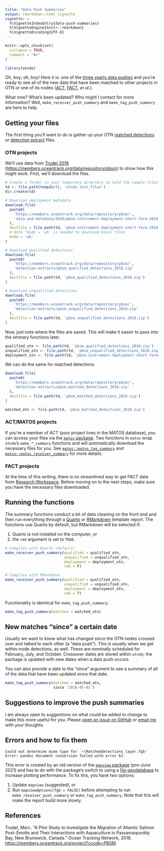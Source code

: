 ```yaml
---
title: "Data Push Summaries"
output: rmarkdown::html_vignette
vignette: >
  %\VignetteIndexEntry{data-push-summaries}
  %\VignetteEngine{knitr::rmarkdown}
  %\VignetteEncoding{UTF-8}
---
```


```r
knitr::opts_chunk$set(
  collapse = TRUE,
  comment = "#>"
)
```

```r
library(otndo)
```

Oh, boy; oh, boy! Here it is: one of the [three yearly data pushes](https://members.oceantrack.org/faq#autotoc-item-autotoc-6) and you're ready to see all of the new data that have been matched to other projects in OTN or one of its nodes ([ACT](https://www.theactnetwork.com/), [FACT](https://secoora.org/fact/), *et al.*).

What now? What's been updated? Who might I contact for more information? Well, `make_receiver_push_summary` and `make_tag_push_summary` are here to help.

## Getting your files
The first thing you'll want to do is gather up your OTN [matched detections](https://members.oceantrack.org/data/otn-detection-extract-documentation-matched-to-animals#autotoc-item-autotoc-1) or [detection extract](https://members.oceantrack.org/data/otn-detection-extract-documentation-matched-to-animals#autotoc-item-autotoc-2) files.

### OTN projects
We'll use data from [Trudel 2018](#references) (<https://members.oceantrack.org/data/repository/pbsm>) to show how this might work. First, we'll download the files.

```r
# Create a folder in your temporary directory to hold the sample files
td <- file.path(tempdir(), 'otndo_test_files')
dir.create(td)

# Download deployment metadata
download.file(
  paste0(
    'https://members.oceantrack.org/data/repository/pbsm/',
    'data-and-metadata/2018/pbsm-instrument-deployment-short-form-2018.xls'
  ),
  destfile = file.path(td, 'pbsm-instrument-deployment-short-form-2018.xls'),
  # Note "mode = 'wb' is needed to download Excel files
  mode = 'wb'
)

# Download qualified detections
download.file(
  paste0(
    'https://members.oceantrack.org/data/repository/pbsm/',
    'detection-extracts/pbsm_qualified_detections_2018.zip'
  ),
  destfile = file.path(td, 'pbsm_qualified_detections_2018.zip')
)

# Download unqualified detections
download.file(
  paste0(
    'https://members.oceantrack.org/data/repository/pbsm/',
    'detection-extracts/pbsm_unqualified_detections_2018.zip'
  ),
  destfile = file.path(td, 'pbsm_unqualified_detections_2018.zip')
)
```

Now, just note where the files are saved. This will make it easier to pass into the smmary functions later.

```r
qualified_otn <- file.path(td, 'pbsm_qualified_detections_2018.zip')
unqualified_otn <- file.path(td, 'pbsm_unqualified_detections_2018.zip')
deployment_otn <- file.path(td, 'pbsm-instrument-deployment-short-form-2018.xls')
```

We can do the same for matched detections
```r
download.file(
  paste0(
    'https://members.oceantrack.org/data/repository/pbsm/',
    'detection-extracts/pbsm_matched_detections_2018.zip'
  ),
  destfile = file.path(td, 'pbsm_matched_detections_2018.zip')
)

matched_otn <- file.path(td, 'pbsm_matched_detections_2018.zip')
```


### ACT/MATOS projects
If you're a member of ACT (your project lives in the MATOS database), you can access your files via the [`matos` package](https://matos.obrien.page). Two functions in `matos` wrap `otndo`'s `make_*_summary` functions and will automatically download the necessary files for you. See [`matos::matos_tag_summary`](https://matos.obrien.page/reference/matos_tag_summary.html) and [`matos::matos_receiver_summary`](https://matos.obrien.page/reference/matos_receiver_summary.html) for more details.


### FACT projects 
At the time of this writing, there is no streamlined way to get FACT data from [Research Workspace](https://researchworkspace.com/). Before moving on to the next steps, make sure you have the necessary files downloaded.



## Running the functions
The summary functions conduct a bit of data cleaning on the front end and then run everything through a [Quarto](https://quarto.org/) or [RMarkdown](https://rmarkdown.rstudio.com/) template report. The functions use Quarto by default, but RMarkdown will be selected if:

1.  Quarto is not installed on the computer, or
2.  the `rmd` argument is set to `TRUE`.

```r
# Compiles with Quarto (default)
make_receiver_push_summary(qualified = qualified_otn,
                           unqualified = unqualified_otn,
                           deployment = deployment_otn,
                           rmd = F)

# Compiles with RMarkdown
make_receiver_push_summary(qualified = qualified_otn,
                           unqualified = unqualified_otn,
                           deployment = deployment_otn,
                           rmd = T)
```

Functionality is identical for `make_tag_push_summary`:

```r
make_tag_push_summary(matched = matched_otn)
```

## New matches "since" a certain date
Usually we want to know what has changed since the OTN nodes crossed over and talked to each other (a "data push"). This is usually when we get within-node detections, as well. These are nominally scheduled for February, July, and October. Crossover dates are stored within `otndo`; the package is updated with new dates when a data push occurs.

You can also provide a date to the "since" argument to see a summary of all of the data that have been updated since that date.

```r
make_tag_push_summary(matched = matched_otn,
                      since '2018-05-01')
```


## Suggestions to improve the push summaries

I am always open to suggestions on what could be added to change to make this more useful for you. Please [open an issue on GitHub](https://github.com/mhpob/matos/issues) or [email me](mailto:mike@obrien.page) with your thoughts.

## Errors and how to fix them

    Could not determine mime type for `~\Matcheddetections_layer.fgb'
    Error: pandoc document conversion failed with error 63

This error is created by an old version of the [`mapview` package](https://r-spatial.github.io/mapview/) (pre-June 2021) and has to do with the package's switch to using a [file geodatabase](https://pro.arcgis.com/en/pro-app/latest/help/data/geodatabases/manage-file-gdb/file-geodatabases.htm) to increase plotting performance. To fix this, you have two options:

1.  Update `mapview` (suggested), or
2.  Run `mapviewOptions(fgb = FALSE)` before attempting to run `make_receiver_push_summary` or `make_tag_push_summary`. Note that this will make the report build more slowly.

## References {#references}

Trudel, Marc. "A Pilot Study to Investigate the Migration of Atlantic Salmon Post-Smolts and Their Interactions with Aquaculture in Passamaquoddy Bay, New Brunswick, Canada." Ocean Tracking Network, 2018. <https://members.oceantrack.org/project?ccode=PBSM>.
